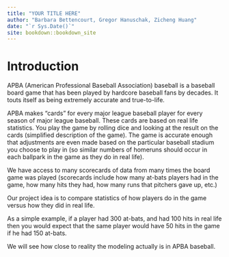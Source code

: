 ```yaml
--- 
title: "YOUR TITLE HERE"
author: "Barbara Bettencourt, Gregor Hanuschak, Zicheng Huang"
date: "`r Sys.Date()`"
site: bookdown::bookdown_site
---
```


# Introduction

APBA (American Professional Baseball Association) baseball is a baseball board game that has been played by hardcore baseball fans by decades.  It touts itself as being extremely accurate and true-to-life.

APBA makes "cards" for every major league baseball player for every season of major league baseball.  These cards are based on real life statistics.  You play the game by rolling dice and looking at the result on the cards (simplified description of the game).  The game is accurate enough that adjustments are even made based on the particular baseball stadium you choose to play in (so similar numbers of homeruns should occur in each ballpark in the game as they do in real life).

We have access to many scorecards of data from many times the board game was played (scorecards include how many at-bats players had in the game, how many hits they had, how many runs that pitchers gave up, etc.)

Our project idea is to compare statistics of how players do in the game versus how they did in real life.

As a simple example, if a player had 300 at-bats, and had 100 hits in real life then you would expect that the same player would have 50 hits in the game if he had 150 at-bats.

We will see how close to reality the modeling actually is in APBA baseball.